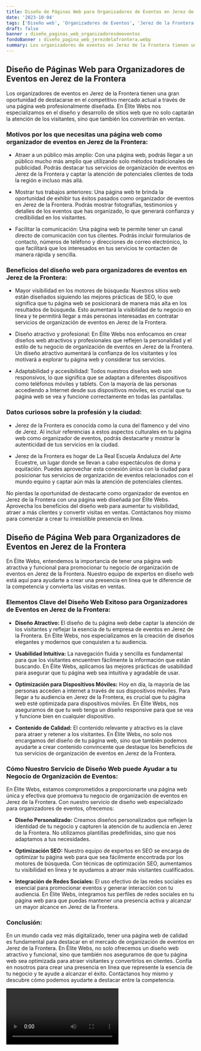 ```yaml
---
title: Diseño de Páginas Web para Organizadores de Eventos en Jerez de la Frontera
date: '2023-10-04'
tags: ['Diseño web', 'Organizadores de Eventos', 'Jerez de la Frontera']
draft: false
banner : diseño_paginas_web_organizadoresdeeventos
fondoBanner : diseño_pagina_web_jerezdelafrontera.webp
summary: Los organizadores de eventos en Jerez de la Frontera tienen una gran oportunidad de destacarse en el competitivo mercado actual a través de una página web profesionalmente diseñada. En Élite Webs nos especializamos en el diseño y desarrollo de sitios web que no solo captarán la atención de los visitantes, sino que también los convertirán en ventas. 
---
```


## Diseño de Páginas Web para Organizadores de Eventos en Jerez de la Frontera

Los organizadores de eventos en Jerez de la Frontera tienen una gran oportunidad de destacarse en el competitivo mercado actual a través de una página web profesionalmente diseñada. En Élite Webs nos especializamos en el diseño y desarrollo de sitios web que no solo captarán la atención de los visitantes, sino que también los convertirán en ventas. 

### Motivos por los que necesitas una página web como organizador de eventos en Jerez de la Frontera:

- Atraer a un público más amplio: Con una página web, podrás llegar a un público mucho más amplio que utilizando solo métodos tradicionales de publicidad. Podrás destacar tus servicios de organización de eventos en Jerez de la Frontera y captar la atención de potenciales clientes de toda la región e incluso más allá.

- Mostrar tus trabajos anteriores: Una página web te brinda la oportunidad de exhibir tus éxitos pasados como organizador de eventos en Jerez de la Frontera. Podrás mostrar fotografías, testimonios y detalles de los eventos que has organizado, lo que generará confianza y credibilidad en los visitantes.

- Facilitar la comunicación: Una página web te permite tener un canal directo de comunicación con tus clientes. Podrás incluir formularios de contacto, números de teléfono y direcciones de correo electrónico, lo que facilitará que los interesados en tus servicios te contacten de manera rápida y sencilla.

### Beneficios del diseño web para organizadores de eventos en Jerez de la Frontera:

- Mayor visibilidad en los motores de búsqueda: Nuestros sitios web están diseñados siguiendo las mejores prácticas de SEO, lo que significa que tu página web se posicionará de manera más alta en los resultados de búsqueda. Esto aumentará la visibilidad de tu negocio en línea y te permitirá llegar a más personas interesadas en contratar servicios de organización de eventos en Jerez de la Frontera.

- Diseño atractivo y profesional: En Élite Webs nos enfocamos en crear diseños web atractivos y profesionales que reflejen la personalidad y el estilo de tu negocio de organización de eventos en Jerez de la Frontera. Un diseño atractivo aumentará la confianza de los visitantes y los motivará a explorar tu página web y considerar tus servicios.

- Adaptabilidad y accesibilidad: Todos nuestros diseños web son responsivos, lo que significa que se adaptan a diferentes dispositivos como teléfonos móviles y tablets. Con la mayoría de las personas accediendo a Internet desde sus dispositivos móviles, es crucial que tu página web se vea y funcione correctamente en todas las pantallas.

### Datos curiosos sobre la profesión y la ciudad:

- Jerez de la Frontera es conocida como la cuna del flamenco y del vino de Jerez. Al incluir referencias a estos aspectos culturales en tu página web como organizador de eventos, podrás destacarte y mostrar la autenticidad de tus servicios en la ciudad.

- Jerez de la Frontera es hogar de La Real Escuela Andaluza del Arte Ecuestre, un lugar donde se llevan a cabo espectáculos de doma y equitación. Puedes aprovechar esta conexión única con la ciudad para posicionar tus servicios de organización de eventos relacionados con el mundo equino y captar aún más la atención de potenciales clientes.

No pierdas la oportunidad de destacarte como organizador de eventos en Jerez de la Frontera con una página web diseñada por Élite Webs. Aprovecha los beneficios del diseño web para aumentar tu visibilidad, atraer a más clientes y convertir visitas en ventas. Contáctanos hoy mismo para comenzar a crear tu irresistible presencia en línea.

<GifSeo />

<Cta />

## Diseño de Página Web para Organizadores de Eventos en Jerez de la Frontera

En Élite Webs, entendemos la importancia de tener una página web atractiva y funcional para promocionar tu negocio de organización de eventos en Jerez de la Frontera. Nuestro equipo de expertos en diseño web está aquí para ayudarte a crear una presencia en línea que te diferencie de la competencia y convierta las visitas en ventas.

### Elementos Clave del Diseño Web Exitoso para Organizadores de Eventos en Jerez de la Frontera:

- **Diseño Atractivo:** El diseño de tu página web debe captar la atención de los visitantes y reflejar la esencia de tu empresa de eventos en Jerez de la Frontera. En Élite Webs, nos especializamos en la creación de diseños elegantes y modernos que conquisten a tu audiencia.

- **Usabilidad Intuitiva:** La navegación fluida y sencilla es fundamental para que los visitantes encuentren fácilmente la información que están buscando. En Élite Webs, aplicamos las mejores prácticas de usabilidad para asegurar que tu página web sea intuitiva y agradable de usar.

- **Optimización para Dispositivos Móviles:** Hoy en día, la mayoría de las personas acceden a internet a través de sus dispositivos móviles. Para llegar a tu audiencia en Jerez de la Frontera, es crucial que tu página web esté optimizada para dispositivos móviles. En Élite Webs, nos aseguramos de que tu web tenga un diseño responsive para que se vea y funcione bien en cualquier dispositivo.

- **Contenido de Calidad:** El contenido relevante y atractivo es la clave para atraer y retener a los visitantes. En Élite Webs, no solo nos encargamos del diseño de tu página web, sino que también podemos ayudarte a crear contenido convincente que destaque los beneficios de tus servicios de organización de eventos en Jerez de la Frontera.

### Cómo Nuestro Servicio de Diseño Web puede Ayudar a tu Negocio de Organización de Eventos:

En Élite Webs, estamos comprometidos a proporcionarte una página web única y efectiva que promueva tu negocio de organización de eventos en Jerez de la Frontera. Con nuestro servicio de diseño web especializado para organizadores de eventos, ofrecemos:

- **Diseño Personalizado:** Creamos diseños personalizados que reflejen la identidad de tu negocio y capturen la atención de tu audiencia en Jerez de la Frontera. No utilizamos plantillas predefinidas, sino que nos adaptamos a tus necesidades.

- **Optimización SEO:** Nuestro equipo de expertos en SEO se encarga de optimizar tu página web para que sea fácilmente encontrada por los motores de búsqueda. Con técnicas de optimización SEO, aumentamos tu visibilidad en línea y te ayudamos a atraer más visitantes cualificados.

- **Integración de Redes Sociales:** El uso efectivo de las redes sociales es esencial para promocionar eventos y generar interacción con tu audiencia. En Élite Webs, integramos tus perfiles de redes sociales en tu página web para que puedas mantener una presencia activa y alcanzar un mayor alcance en Jerez de la Frontera.

### Conclusión:

En un mundo cada vez más digitalizado, tener una página web de calidad es fundamental para destacar en el mercado de organización de eventos en Jerez de la Frontera. En Élite Webs, no solo ofrecemos un diseño web atractivo y funcional, sino que también nos aseguramos de que tu página web sea optimizada para atraer visitantes y convertirlos en clientes. Confía en nosotros para crear una presencia en línea que represente la esencia de tu negocio y te ayude a alcanzar el éxito. Contáctanos hoy mismo y descubre cómo podemos ayudarte a destacar entre la competencia.

<Video />

<CtaBot job='Organizadores de Eventos' city='Jerez de la Frontera'/>

<Gmaps query='Jerez de la Frontera+españa+maps' />